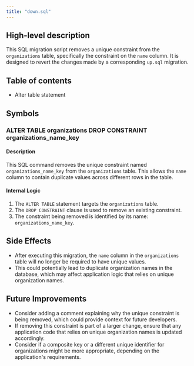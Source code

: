 ```yaml
---
title: "down.sql"
---
```


## High-level description
This SQL migration script removes a unique constraint from the `organizations` table, specifically the constraint on the `name` column. It is designed to revert the changes made by a corresponding `up.sql` migration.

## Table of contents
- Alter table statement

## Symbols

### ALTER TABLE organizations DROP CONSTRAINT organizations_name_key
#### Description
This SQL command removes the unique constraint named `organizations_name_key` from the `organizations` table. This allows the `name` column to contain duplicate values across different rows in the table.

#### Internal Logic
1. The `ALTER TABLE` statement targets the `organizations` table.
2. The `DROP CONSTRAINT` clause is used to remove an existing constraint.
3. The constraint being removed is identified by its name: `organizations_name_key`.

## Side Effects
- After executing this migration, the `name` column in the `organizations` table will no longer be required to have unique values.
- This could potentially lead to duplicate organization names in the database, which may affect application logic that relies on unique organization names.

## Future Improvements
- Consider adding a comment explaining why the unique constraint is being removed, which could provide context for future developers.
- If removing this constraint is part of a larger change, ensure that any application code that relies on unique organization names is updated accordingly.
- Consider if a composite key or a different unique identifier for organizations might be more appropriate, depending on the application's requirements.